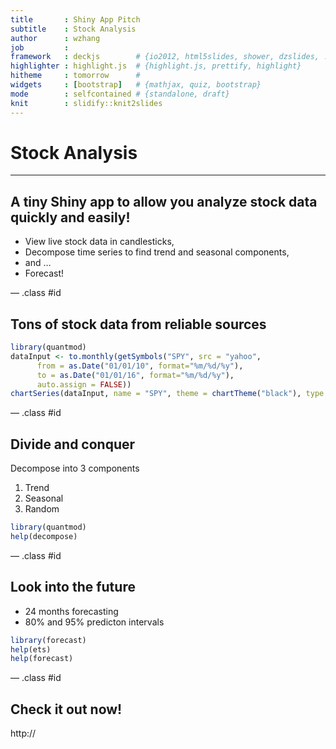 ```yaml
---
title       : Shiny App Pitch 
subtitle    : Stock Analysis
author      : wzhang
job         : 
framework   : deckjs        # {io2012, html5slides, shower, dzslides, ...}
highlighter : highlight.js  # {highlight.js, prettify, highlight}
hitheme     : tomorrow      # 
widgets     : [bootstrap]   # {mathjax, quiz, bootstrap}
mode        : selfcontained # {standalone, draft}
knit        : slidify::knit2slides
---
```


# Stock Analysis

---

## A tiny Shiny app to allow you analyze stock data quickly and easily!

- View live stock data in candlesticks,
- Decompose time series to find trend and seasonal components,
- and ...
- Forecast!


--- .class #id 

## Tons of stock data from reliable sources

```r
library(quantmod)
dataInput <- to.monthly(getSymbols("SPY", src = "yahoo",
      from = as.Date("01/01/10", format="%m/%d/%y"),
      to = as.Date("01/01/16", format="%m/%d/%y"),
      auto.assign = FALSE))
chartSeries(dataInput, name = "SPY", theme = chartTheme("black"), type = "candlesticks", TA=NULL)
```

--- .class #id

## Divide and conquer

Decompose into 3 components

1. Trend
2. Seasonal
3. Random 

```r
library(quantmod)
help(decompose)
```

--- .class #id


## Look into the future

- 24 months forecasting
- 80% and 95% predicton intervals

```r
library(forecast)
help(ets)
help(forecast)
```

--- .class #id

## Check it out now!

http://

